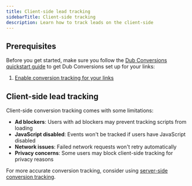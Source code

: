 ```yaml
---
title: Client-side lead tracking
sidebarTitle: Client-side tracking
description: Learn how to track leads on the client-side
---
```



<LeadsIntro />

## Prerequisites

Before you get started, make sure you follow the [Dub Conversions quickstart guide](/conversions/quickstart) to get Dub Conversions set up for your links:

1. [Enable conversion tracking for your links](/conversions/quickstart#step-1%3A-enable-conversion-tracking-for-your-links)

<ClientSideTrackingInstall />

## Client-side lead tracking

<ClientSideLeadTracking />

<Warning>
  Client-side conversion tracking comes with some limitations:
  
  - **Ad blockers**: Users with ad blockers may prevent tracking scripts from loading
  - **JavaScript disabled**: Events won't be tracked if users have JavaScript disabled
  - **Network issues**: Failed network requests won't retry automatically
  - **Privacy concerns**: Some users may block client-side tracking for privacy reasons
  
  For more accurate conversion tracking, consider using [server-side conversion tracking](/api-reference/endpoint/track-lead).
</Warning>

<LeadsOutro />
